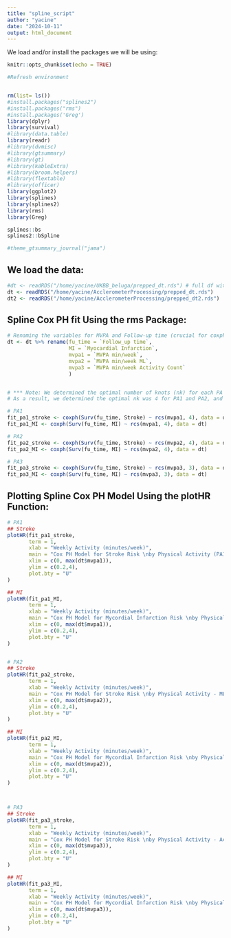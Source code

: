 ```yaml
---
title: "spline_script"
author: "yacine"
date: "2024-10-11"
output: html_document
---
```


We load and/or install the packages we will be using:

```r
knitr::opts_chunk$set(echo = TRUE)

#Refresh environment 


rm(list= ls())
#install.packages("splines2")
#install.packages("rms")
#install.packages('Greg')
library(dplyr)
library(survival)
#library(data.table)
library(readr)
#library(dvmisc)
#library(gtsummary)
#library(gt)
#library(kableExtra)
#library(broom.helpers)
#library(flextable)
#library(officer)
library(ggplot2)
library(splines)
library(splines2)
library(rms)
library(Greg)

splines::bs
splines2::bSpline

#theme_gtsummary_journal("jama")
```

## We load the data:
```r
#dt <- readRDS("/home/yacine/UKBB_beluga/prepped_dt.rds") # full df with exclusions + recoding and all data prepared for survival analysis
dt <- readRDS("/home/yacine/AcclerometerProcessing/prepped_dt.rds")
dt2 <- readRDS("/home/yacine/AcclerometerProcessing/prepped_dt2.rds")
```


## Spline Cox PH fit Using the rms Package:
```r

# Renaming the variables for MVPA and Follow-up time (crucial for coxph function to work)
dt <- dt %>% rename(fu_time = `Follow_up time`,
                    MI = `Myocardial Infarction`,
                    mvpa1 = `MVPA min/week`,
                    mvpa2 = `MVPA min/week ML`,
                    mvpa3 = `MVPA min/week Activity Count`
                    )


# *** Note: We determined the optimal number of knots (nk) for each PA measure using AIC testing.The function only allows nk >= 3. Therefore, the number of knots used corresponds to the lowest AIC value for each.
# As a result, we determined the optimal nk was 4 for PA1 and PA2, and 3 for PA3.

# PA1
fit_pa1_stroke <- coxph(Surv(fu_time, Stroke) ~ rcs(mvpa1, 4), data = dt)
fit_pa1_MI <- coxph(Surv(fu_time, MI) ~ rcs(mvpa1, 4), data = dt)

# PA2
fit_pa2_stroke <- coxph(Surv(fu_time, Stroke) ~ rcs(mvpa2, 4), data = dt)
fit_pa2_MI <- coxph(Surv(fu_time, MI) ~ rcs(mvpa2, 4), data = dt)

# PA3
fit_pa3_stroke <- coxph(Surv(fu_time, Stroke) ~ rcs(mvpa3, 3), data = dt)
fit_pa3_MI <- coxph(Surv(fu_time, MI) ~ rcs(mvpa3, 3), data = dt)

```


## Plotting Spline Cox PH Model Using the plotHR Function:
```r


# PA1
## Stroke
plotHR(fit_pa1_stroke,
       term = 1,
       xlab = "Weekly Activity (minutes/week)",
       main = "Cox PH Model for Stroke Risk \nby Physical Activity (PA1)",
       xlim = c(0, max(dt$mvpa1)),
       ylim = c(0.2,4),
       plot.bty = "U"
)

## MI
plotHR(fit_pa1_MI,
       term = 1,
       xlab = "Weekly Activity (minutes/week)",
       main = "Cox PH Model for Mycordial Infarction Risk \nby Physical Activity (PA1)",
       xlim = c(0, max(dt$mvpa1)),
       ylim = c(0.2,4),
       plot.bty = "U" 
)


# PA2
## Stroke
plotHR(fit_pa2_stroke,
       term = 1,
       xlab = "Weekly Activity (minutes/week)",
       main = "Cox PH Model for Stroke Risk \nby Physical Activity - ML (PA2)",
       xlim = c(0, max(dt$mvpa2)),
       ylim = c(0.2,4),
       plot.bty = "U" 
)

## MI
plotHR(fit_pa2_MI,
       term = 1,
       xlab = "Weekly Activity (minutes/week)",
       main = "Cox PH Model for Mycordial Infarction Risk \nby Physical Activity - ML (PA2)",
       xlim = c(0, max(dt$mvpa2)),
       ylim = c(0.2,4),
       plot.bty = "U" 
)



# PA3
## Stroke
plotHR(fit_pa3_stroke,
       term = 1,
       xlab = "Weekly Activity (minutes/week)",
       main = "Cox PH Model for Stroke Risk \nby Physical Activity - Activity Count (PA3)",
       xlim = c(0, max(dt$mvpa3)),
       ylim = c(0.2,4),
       plot.bty = "U" 
)

## MI
plotHR(fit_pa3_MI,
       term = 1,
       xlab = "Weekly Activity (minutes/week)",
       main = "Cox PH Model for Mycordial Infarction Risk \nby Physical Activity - Activity Count (PA3)",
       xlim = c(0, max(dt$mvpa3)),
       ylim = c(0.2,4),
       plot.bty = "U" 
)


```



